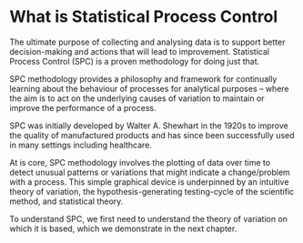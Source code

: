 # What is Statistical Process Control {#what}

The ultimate purpose of collecting and analysing data is to support better decision-making and actions that will lead to improvement. Statistical Process Control (SPC) is a proven methodology for doing just that. 

SPC methodology provides a philosophy and framework for continually learning about the behaviour of processes for analytical purposes -- where the aim is to act on the underlying causes of variation to maintain or improve the performance of a process.  

SPC was initially developed by Walter A. Shewhart in the 1920s to improve the quality of manufactured products and has since been successfully used in many settings including healthcare.

At is core, SPC methodology involves the plotting of data over time to detect unusual patterns or variations that might indicate a change/problem with a process. This simple graphical device is underpinned by an intuitive theory of variation, the hypothesis-generating testing-cycle of the scientific method, and statistical theory. 

To understand SPC, we first need to understand the theory of variation on which it is based, which we demonstrate in the next chapter.